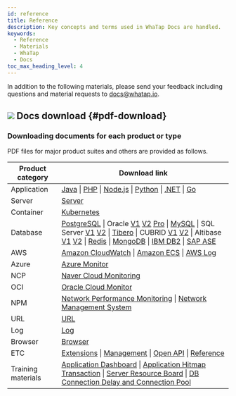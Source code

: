 ```yaml
---
id: reference
title: Reference
description: Key concepts and terms used in WhaTap Docs are handled.
keywords:
  - Reference
  - Materials
  - WhaTap
  - Docs
toc_max_heading_level: 4
---
```


In addition to the following materials, please send your feedback including questions and material requests to docs@whatap.io.


<DocCardList/>

## ![](/img/ic-pdf-download.svg) Docs download {#pdf-download}

### Downloading documents for each product or type

PDF files for major product suites and others are provided as follows.

<div class='download-pdf'>

| Product category   | Download link                                                                                                                                                                                                                                                                                                                                                                                                                                                                                                                                                                                                                                                                                                                                                                                                                                                                                                                                                                                                                                                                                                                                                                                                                                                                                                                                                                                                                                                                                                                                                                                                                                                                                                  |
| ------------------ | -------------------------------------------------------------------------------------------------------------------------------------------------------------------------------------------------------------------------------------------------------------------------------------------------------------------------------------------------------------------------------------------------------------------------------------------------------------------------------------------------------------------------------------------------------------------------------------------------------------------------------------------------------------------------------------------------------------------------------------------------------------------------------------------------------------------------------------------------------------------------------------------------------------------------------------------------------------------------------------------------------------------------------------------------------------------------------------------------------------------------------------------------------------------------------------------------------------------------------------------------------------------------------------------------------------------------------------------------------------------------------------------------------------------------------------------------------------------------------------------------------------------------------------------------------------------------------------------------------------------------------------------------------------------------------------------------------------- |
| Application        | [Java](https://github.com/whatap/whatap-docs/releases/download/v2.21.0@en/whatap-apm-java-monitoring-en.pdf) \| [PHP](https://github.com/whatap/whatap-docs/releases/download/v2.21.0@en/whatap-apm-php-monitoring-en.pdf) \| [Node.js](https://github.com/whatap/whatap-docs/releases/download/v2.21.0@en/whatap-apm-nodejs-monitoring-en.pdf) \| [Python](https://github.com/whatap/whatap-docs/releases/download/v2.21.0@en/whatap-apm-python-monitoring-en.pdf) \| [.NET](https://github.com/whatap/whatap-docs/releases/download/v2.21.0@en/whatap-apm-dotnet-monitoring-en.pdf) \| [Go](https://github.com/whatap/whatap-docs/releases/download/v2.21.0@en/whatap-apm-go-monitoring-en.pdf)                                                                                                                                                                                                                                                                                                                                                                                                                                                                                                                                                                                                                                                                                                                                                                                                                                                                                                                                                                                                                                                  |
| Server             | [Server](https://github.com/whatap/whatap-docs/releases/download/v2.21.0@en/whatap-server-monitoring-en.pdf)                                                                                                                                                                                                                                                                                                                                                                                                                                                                                                                                                                                                                                                                                                                                                                                                                                                                                                                                                                                                                                                                                                                                                                                                                                                                                                                                                                                                                                                                                                                                                                                                         |
| Container          | [Kubernetes](https://github.com/whatap/whatap-docs/releases/download/v2.21.0@en/whatap-kubernetes-monitoring-en.pdf)                                                                                                                                                                                                                                                                                                                                                                                                                                                                                                                                                                                                                                                                                                                                                                                                                                                                                                                                                                                                                                                                                                                                                                                                                                                                                                                                                                                                                                                                                                                                                                                                 |
| Database           | [PostgreSQL](https://github.com/whatap/whatap-docs/releases/download/v2.21.0@en/whatap-db-postgresql-monitoring-en.pdf) \| Oracle [V1](https://content.whatap.io/24/07/01/003046whatap-db-oracle-monitoring-en.pdf) [V2](https://github.com/whatap/whatap-docs/releases/download/v2.21.0@en/whatap-db-oracle-v2-monitoring-en.pdf) [Pro](https://github.com/whatap/whatap-docs/releases/download/v2.21.0@en/whatap-db-oracle-pro-monitoring-en.pdf) \| [MySQL](https://github.com/whatap/whatap-docs/releases/download/v2.21.0@en/whatap-db-mysql-monitoring-en.pdf) \| SQL Server [V1](https://content.whatap.io/24/11/01/003310whatap-db-mssql-monitoring-en.pdf) [V2](https://github.com/whatap/whatap-docs/releases/download/v2.21.0@en/whatap-db-mssql-monitoring-en.pdf) \| [Tibero](https://github.com/whatap/whatap-docs/releases/download/v2.21.0@en/whatap-db-tibero-monitoring-en.pdf) \| CUBRID [V1](https://content.whatap.io/24/09/02/042728whatap-db-cubrid-monitoring-en.pdf) [V2](https://github.com/whatap/whatap-docs/releases/download/v2.21.0@en/whatap-db-cubrid-monitoring-en.pdf) \| Altibase [V1](https://content.whatap.io/24/08/01/044450whatap-db-altibase-monitoring-en.pdf) [V2](https://github.com/whatap/whatap-docs/releases/download/v2.21.0@en/whatap-db-altibase-monitoring-en.pdf) \| [Redis](https://github.com/whatap/whatap-docs/releases/download/v2.21.0@en/whatap-db-redis-monitoring-en.pdf) \| [MongoDB](https://github.com/whatap/whatap-docs/releases/download/v2.21.0@en/whatap-db-mongodb-monitoring-en.pdf) \| [IBM DB2](https://github.com/whatap/whatap-docs/releases/download/v2.21.0@en/whatap-db-db2-monitoring-en.pdf) \| [SAP ASE](https://github.com/whatap/whatap-docs/releases/download/v2.21.0@en/whatap-db-sapase-monitoring-en.pdf) |
| AWS                | [Amazon CloudWatch](https://github.com/whatap/whatap-docs/releases/download/v2.21.0@en/whatap-amazon-cloudwatch-en.pdf) \| [Amazon ECS](https://github.com/whatap/whatap-docs/releases/download/v2.21.0@en/whatap-amazon-ecs-en.pdf) \| [AWS Log](https://github.com/whatap/whatap-docs/releases/download/v2.21.0@en/whatap-aws-log-monitoring-en.pdf)                                                                                                                                                                                                                                                                                                                                                                                                                                                                                                                                                                                                                                                                                                                                                                                                                                                                                                                                                                                                                                                                                                                                                                                                                                                                                                                                                                           |
| Azure              | [Azure Monitor](https://github.com/whatap/whatap-docs/releases/download/v2.21.0@en/whatap-azure-en.pdf)                                                                                                                                                                                                                                                                                                                                                                                                                                                                                                                                                                                                                                                                                                                                                                                                                                                                                                                                                                                                                                                                                                                                                                                                                                                                                                                                                                                                                                                                                                                                                                                                              |
| NCP                | [Naver Cloud Monitoring](https://github.com/whatap/whatap-docs/releases/download/v2.21.0@en/whatap-ncloud-en.pdf)                                                                                                                                                                                                                                                                                                                                                                                                                                                                                                                                                                                                                                                                                                                                                                                                                                                                                                                                                                                                                                                                                                                                                                                                                                                                                                                                                                                                                                                                                                                                                                                                    |
| OCI                | [Oracle Cloud Monitor](https://github.com/whatap/whatap-docs/releases/download/v2.21.0@en/whatap-oracle-cloud-en.pdf)                                                                                                                                                                                                                                                                                                                                                                                                                                                                                                                                                                                                                                                                                                                                                                                                                                                                                                                                                                                                                                                                                                                                                                                                                                                                                                                                                                                                                                                                                                                                                                                                |
| NPM                | [Network Performance Monitoring](https://github.com/whatap/whatap-docs/releases/download/v2.21.0@en/whatap-network-performance-monitoring-en.pdf) \| [Network Management System](https://github.com/whatap/whatap-docs/releases/download/v2.21.0@en/whatap-network-management-system-monitoring-en.pdf)                                                                                                                                                                                                                                                                                                                                                                                                                                                                                                                                                                                                                                                                                                                                                                                                                                                                                                                                                                                                                                                                                                                                                                                                                                                                                                                                                                                                                           |
| URL                | [URL](https://github.com/whatap/whatap-docs/releases/download/v2.21.0@en/whatap-url-monitoring-en.pdf)                                                                                                                                                                                                                                                                                                                                                                                                                                                                                                                                                                                                                                                                                                                                                                                                                                                                                                                                                                                                                                                                                                                                                                                                                                                                                                                                                                                                                                                                                                                                                                                                               |
| Log                | [Log](https://github.com/whatap/whatap-docs/releases/download/v2.21.0@en/whatap-log-monitoring-en.pdf)                                                                                                                                                                                                                                                                                                                                                                                                                                                                                                                                                                                                                                                                                                                                                                                                                                                                                                                                                                                                                                                                                                                                                                                                                                                                                                                                                                                                                                                                                                                                                                                                               |
| Browser            | [Browser](https://github.com/whatap/whatap-docs/releases/download/v2.21.0@en/whatap-browser-monitoring-en.pdf)                                                                                                                                                                                                                                                                                                                                                                                                                                                                                                                                                                                                                                                                                                                                                                                                                                                                                                                                                                                                                                                                                                                                                                                                                                                                                                                                                                                                                                                                                                                                                                                                       |
| ETC                | [Extensions](https://github.com/whatap/whatap-docs/releases/download/v2.21.0@en/whatap-extensions-en.pdf) \| [Management](https://github.com/whatap/whatap-docs/releases/download/v2.21.0@en/whatap-manage-en.pdf) \| [Open API](https://content.whatap.io/24/08/01/044452whatap-open-api-en.pdf) \| [Reference](https://github.com/whatap/whatap-docs/releases/download/v2.21.0@en/whatap-reference-en.pdf)                                                                                                                                                                                                                                                                                                                                                                                                                                                                                                                                                                                                                                                                                                                                                                                                                                                                                                                                                                                                                                                                                                                                                                                                                                                                                                                        |
| Training materials | [Application Dashboard](https://content.whatap.io/24/02/01/052908whatap-best-practice-guides-about-apm-dashboard-en.pdf) \| [Application Hitmap Transaction](https://content.whatap.io/24/02/01/052909whatap-best-practice-guides-about-apm-hitmap-class-en.pdf) \| [Server Resource Board](https://content.whatap.io/24/02/01/052909whatap-best-practice-guides-about-server-dashboard-en.pdf) \| [DB Connection Delay and Connection Pool](https://content.whatap.io/24/02/01/052909whatap-best-practice-guides-about-apm-dbc-en.pdf)                                                                                                                                                                                                                                                                                                                                                                                                                                                                                                                                                                                                                                                                                                                                                                                                                                                                                                                                                                                                                                                                                                                                                                                    |

</div>



